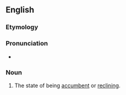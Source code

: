 ==English==

===Etymology===
{{suffix|accumb|ency|lang=en}}

===Pronunciation===
* {{a|US}} {{IPA|/ə.ˈkʌm.bənt.si/|/ə.ˈkʌm.bən.si/|lang=en}}

===Noun===
{{en-noun|-}}

# {{lb|en|rare}} The state of being [[accumbent]] or [[reclining]].
